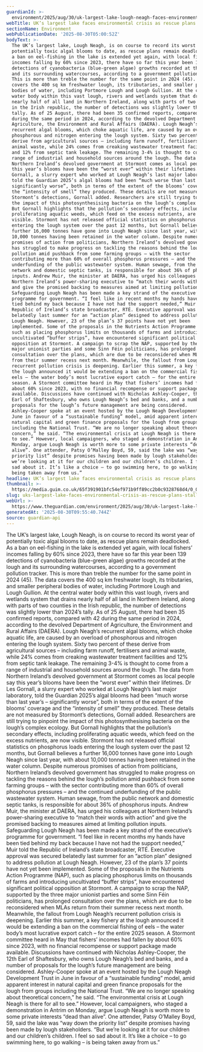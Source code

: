 ```yaml
---
guardianId: >-
  environment/2025/aug/30/uk-largest-lake-lough-neagh-faces-environmental-crisis-as-rescue-plans-stall
webTitle: UK’s largest lake faces environmental crisis as rescue plans stall
sectionName: Environment
webPublicationDate: '2025-08-30T05:00:52Z'
bodyText: >-
  The UK’s largest lake, Lough Neagh, is on course to record its worst year of
  potentially toxic algal blooms to date, as rescue plans remain deadlocked. As
  a ban on eel-fishing in the lake is extended yet again, with local fishers’
  incomes falling by 60% since 2023, there have so far this year been 139
  detections of cyanobacteria (blue-green algae) growths recorded at the lough
  and its surrounding watercourses, according to a government pollution tracker.
  This is more than treble the number for the same point in 2024 (45). The data
  covers the 400 sq km freshwater lough, its tributaries, and smaller peripheral
  bodies of water, including Portmore Lough and Lough Gullion. At the central
  water body within this vast lough, rivers and wetlands system that drains
  nearly half of all land in Northern Ireland, along with parts of two counties
  in the Irish republic, the number of detections was slightly lower than 2024’s
  tally. As of 25 August, there had been 35 confirmed reports, compared with 42
  during the same period in 2024, according to the devolved Department of
  Agriculture, the Environment and Rural Affairs (DAERA). Lough Neagh’s
  recurrent algal blooms, which choke aquatic life, are caused by an overload of
  phosphorous and nitrogen entering the lough system. Sixty two percent of these
  derive from agricultural sources – including farm runoff, fertilisers and
  animal waste, while 24% comes from creaking wastewater treatment facilities
  and 12% from septic tank leakage. The remaining 3-4% is thought to come from a
  range of industrial and household sources around the lough. The data from
  Northern Ireland’s devolved government at Stormont comes as local people say
  this year’s blooms have been the “worst ever” within their lifetimes. Dr Les
  Gornall, a slurry expert who worked at Lough Neagh’s last major laboratory,
  told the Guardian 2025’s algal blooms had been “much worse than last year’s –
  significantly worse”, both in terms of the extent of the blooms’ coverage and
  the “intensity of smell” they produced. These details are not measured by
  Stormont’s detections, Gornall added. Researchers are still trying to pinpoint
  the impact of this photosynthesising bacteria on the lough’s complex ecology.
  But Gornall highlights that the pollution’s secondary effects, including
  proliferating aquatic weeds, which feed on the excess nutrients, are now
  visible. Stormont has not released official statistics on phosphorus loads
  entering the lough system over the past 12 months, but Gornall believes a
  further 16,000 tonnes have gone into Lough Neagh since last year, with about
  10,000 tonnes having been retained in the water column. Despite numerous
  promises of action from politicians, Northern Ireland’s devolved government
  has struggled to make progress on tackling the reasons behind the lough’s
  pollution amid pushback from some farming groups – with the sector
  contributing more than 60% of overall phosphorus pressures – and the continued
  underfunding of the public wastewater system. Human sewage, from the public
  network and domestic septic tanks, is responsible for about 36% of phosphorus
  inputs. Andrew Muir, the minister at DAERA, has urged his colleagues at
  Northern Ireland’s power-sharing executive to “match their words with action”
  and give the promised backing to measures aimed at limiting pollution inputs.
  Safeguarding Lough Neagh has been made a key strand of the executive’s
  programme for government. “I feel like in recent months my hands have been
  tied behind my back because I have not had the support needed,” Muir told the
  Republic of Ireland’s state broadcaster, RTÉ. Executive approval was secured
  belatedly last summer for an “action plan” designed to address pollution at
  Lough Neagh. However, 23 of the plan’s 37 points have not yet been
  implemented. Some of the proposals in the Nutrients Action Programme (NAP),
  such as placing phosphorus limits on thousands of farms and introducing
  uncultivated “buffer strips”, have encountered significant political
  opposition at Stormont. A campaign to scrap the NAP, supported by the three
  major unionist parties and some Sinn Féin politicians, has prolonged
  consultation over the plans, which are due to be reconsidered when MLAs return
  from their summer recess next month. Meanwhile, the fallout from Lough Neagh’s
  recurrent pollution crisis is deepening. Earlier this summer, a key fishery at
  the lough announced it would be extending a ban on the commercial fishing of
  eels – the water body’s most lucrative export catch – for the entire 2025
  season. A Stormont committee heard in May that fishers’ incomes had fallen by
  about 60% since 2023, with no financial recompense or support package made
  available. Discussions have continued with Nicholas Ashley-Cooper, the 12th
  Earl of Shaftesbury, who owns Lough Neagh’s bed and banks, and a number of
  proposals for the lough’s future management are being considered.
  Ashley-Cooper spoke at an event hosted by the Lough Neagh Development Trust in
  June in favour of a “sustainable funding” model, amid apparent interest in
  natural capital and green finance proposals for the lough from groups
  including the National Trust. “We are no longer speaking about theoretical
  concern,” he said. “The environmental crisis at Lough Neagh is there for all
  to see.” However, local campaigners, who staged a demonstration in Antrim on
  Monday, argue Lough Neagh is worth more to some private interests “dead than
  alive”. One attender, Patsy O’Malley Boyd, 59, said the lake was “way down the
  priority list” despite promises having been made by lough stakeholders. “But
  we’re looking at it for our children and our children’s children. I feel so
  sad about it. It’s like a choice – to go swimming here, to go walking – is
  being taken away from us.”
headline: UK’s largest lake faces environmental crisis as rescue plans stall
thumbnail: >-
  https://media.guim.co.uk/65f391901bfc54ef971b9ff89cc2b0c9328768d4/0_0_1505_1204/500.jpg
slug: uks-largest-lake-faces-environmental-crisis-as-rescue-plans-stall
webUrl: >-
  https://www.theguardian.com/environment/2025/aug/30/uk-largest-lake-lough-neagh-faces-environmental-crisis-as-rescue-plans-stall
generatedAt: '2025-08-30T09:55:40.744Z'
source: guardian-api
---
```

The UK’s largest lake, Lough Neagh, is on course to record its worst year of potentially toxic algal blooms to date, as rescue plans remain deadlocked. As a ban on eel-fishing in the lake is extended yet again, with local fishers’ incomes falling by 60% since 2023, there have so far this year been 139 detections of cyanobacteria (blue-green algae) growths recorded at the lough and its surrounding watercourses, according to a government pollution tracker. This is more than treble the number for the same point in 2024 (45). The data covers the 400 sq km freshwater lough, its tributaries, and smaller peripheral bodies of water, including Portmore Lough and Lough Gullion. At the central water body within this vast lough, rivers and wetlands system that drains nearly half of all land in Northern Ireland, along with parts of two counties in the Irish republic, the number of detections was slightly lower than 2024’s tally. As of 25 August, there had been 35 confirmed reports, compared with 42 during the same period in 2024, according to the devolved Department of Agriculture, the Environment and Rural Affairs (DAERA). Lough Neagh’s recurrent algal blooms, which choke aquatic life, are caused by an overload of phosphorous and nitrogen entering the lough system. Sixty two percent of these derive from agricultural sources – including farm runoff, fertilisers and animal waste, while 24% comes from creaking wastewater treatment facilities and 12% from septic tank leakage. The remaining 3-4% is thought to come from a range of industrial and household sources around the lough. The data from Northern Ireland’s devolved government at Stormont comes as local people say this year’s blooms have been the “worst ever” within their lifetimes. Dr Les Gornall, a slurry expert who worked at Lough Neagh’s last major laboratory, told the Guardian 2025’s algal blooms had been “much worse than last year’s – significantly worse”, both in terms of the extent of the blooms’ coverage and the “intensity of smell” they produced. These details are not measured by Stormont’s detections, Gornall added. Researchers are still trying to pinpoint the impact of this photosynthesising bacteria on the lough’s complex ecology. But Gornall highlights that the pollution’s secondary effects, including proliferating aquatic weeds, which feed on the excess nutrients, are now visible. Stormont has not released official statistics on phosphorus loads entering the lough system over the past 12 months, but Gornall believes a further 16,000 tonnes have gone into Lough Neagh since last year, with about 10,000 tonnes having been retained in the water column. Despite numerous promises of action from politicians, Northern Ireland’s devolved government has struggled to make progress on tackling the reasons behind the lough’s pollution amid pushback from some farming groups – with the sector contributing more than 60% of overall phosphorus pressures – and the continued underfunding of the public wastewater system. Human sewage, from the public network and domestic septic tanks, is responsible for about 36% of phosphorus inputs. Andrew Muir, the minister at DAERA, has urged his colleagues at Northern Ireland’s power-sharing executive to “match their words with action” and give the promised backing to measures aimed at limiting pollution inputs. Safeguarding Lough Neagh has been made a key strand of the executive’s programme for government. “I feel like in recent months my hands have been tied behind my back because I have not had the support needed,” Muir told the Republic of Ireland’s state broadcaster, RTÉ. Executive approval was secured belatedly last summer for an “action plan” designed to address pollution at Lough Neagh. However, 23 of the plan’s 37 points have not yet been implemented. Some of the proposals in the Nutrients Action Programme (NAP), such as placing phosphorus limits on thousands of farms and introducing uncultivated “buffer strips”, have encountered significant political opposition at Stormont. A campaign to scrap the NAP, supported by the three major unionist parties and some Sinn Féin politicians, has prolonged consultation over the plans, which are due to be reconsidered when MLAs return from their summer recess next month. Meanwhile, the fallout from Lough Neagh’s recurrent pollution crisis is deepening. Earlier this summer, a key fishery at the lough announced it would be extending a ban on the commercial fishing of eels – the water body’s most lucrative export catch – for the entire 2025 season. A Stormont committee heard in May that fishers’ incomes had fallen by about 60% since 2023, with no financial recompense or support package made available. Discussions have continued with Nicholas Ashley-Cooper, the 12th Earl of Shaftesbury, who owns Lough Neagh’s bed and banks, and a number of proposals for the lough’s future management are being considered. Ashley-Cooper spoke at an event hosted by the Lough Neagh Development Trust in June in favour of a “sustainable funding” model, amid apparent interest in natural capital and green finance proposals for the lough from groups including the National Trust. “We are no longer speaking about theoretical concern,” he said. “The environmental crisis at Lough Neagh is there for all to see.” However, local campaigners, who staged a demonstration in Antrim on Monday, argue Lough Neagh is worth more to some private interests “dead than alive”. One attender, Patsy O’Malley Boyd, 59, said the lake was “way down the priority list” despite promises having been made by lough stakeholders. “But we’re looking at it for our children and our children’s children. I feel so sad about it. It’s like a choice – to go swimming here, to go walking – is being taken away from us.”
